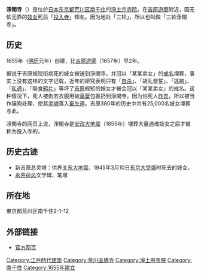 {{noteTA
|T=zh-hans:净闲寺; zh-hant:淨閑寺;
|1=zh-hans:净闲寺; zh-hant:淨閑寺;
}}
{{日本寺院
|名稱 = 淨閑寺
|圖像 = File:Jokan-ji.JPG
|所在地 = [[東京都|東京都]][[荒川區|荒川區]][[南千住|南千住]]2-1-12
| coordinates ={{coord|35.7308|N|139.7927|E|region:JP-13_type:landmark}}
|山號 = 榮法山
|宗派 = [[淨土宗|淨土宗]]
|寺格 =
|本尊 = 阿彌陀如来
|創建年 = 1655年
|開基者 = 源空
|開基 =
|中興年 =
|中興 =
|正式名 = 榮法山清光院淨閑寺
|別稱 = 投入寺
|札所等 =
|文化財 =
|網站 = http://www.jyokanji.com/index.html
|網站名稱 = 榮法山清光院淨閑寺
}}
'''淨閑寺'''（{{jpn|j=浄閑寺|hg=じょうかんじ|rm=Jyōkanji}}）是位於[[日本|日本]][[东京都|东京都]][[荒川区|荒川区]][[南千住|南千住]]的[[淨土真宗|淨土宗]][[寺院|寺院]]。在[[吉原遊廓|吉原遊廓]]附近，因无依无靠的[[妓女|妓女]]死后「[[投入寺|投入寺]]」知名。因为地处「三轮」，所以也叫做「三轮淨閑寺」。

==历史==
1655年（[[明历|明历]]元年）创建，比[[吉原遊廓|吉原遊廓]]（1657年）早2年。

据说于吉原妓院街病死的妓女被送到淨閑寺，并冠以「某某卖女」的[[戒名|戒名]]埋葬，事实上没有这样的文字记载，近年的研究表明只有「[[自杀|自杀]]」、「胡乱發誓」、「逃跑」、「[[私通|私通]]」、「吸食[[鸦片|鸦片]]」等坏了[[吉原|吉原]]规矩的妓女才被会冠以「某某卖女」的戒名。这种情况下，死人被剥去衣服用破[[草蓆|草蓆]]包裹扔到淨閑寺。因为怕死人[[作祟|作祟]]，所以被当作猫狗处理，使其[[灵魂|灵魂]]落入[[畜生道|畜生道]]。吉原380年的历史中共有25,000名妓女埋葬与此。

淨閑寺的网页上说，淨閑寺是[[安政大地震|安政大地震]]（1855年）埋葬大量遇难妓女之后才被称为投入寺的。

==历史古迹==
*新吉原总灵塔：供养[[关东大地震|关东大地震]]、1945年3月10日[[东京大空袭|东京大空袭]]时死去的妓女。
*[[永井荷风|永井荷风]]文学碑、笔塚

==所在地==
東京都荒川区南千住2-1-12 

==外部链接==
* [http://www.jyokanji.com/ 官方网页]{{Wayback|url=http://www.jyokanji.com/ |date=20080629042921 }}

{{DEFAULTSORT:Jyokanji}}
[[Category:江戶時代建築|Category:江戶時代建築]]
[[Category:荒川區佛寺|Category:荒川區佛寺]]
[[Category:淨土宗寺院|Category:淨土宗寺院]]
[[Category:南千住|Category:南千住]]
[[Category:1655年建立|Category:1655年建立]]